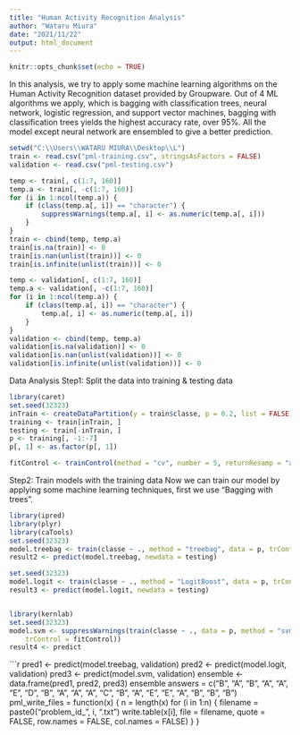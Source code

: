 ---
title: "Human Activity Recognition Analysis"
author: "Wataru Miura"
date: "2021/11/22"
output: html_document
---

```{r setup, include=FALSE}
knitr::opts_chunk$set(echo = TRUE)
```

In this analysis, we try to apply some machine learning algorithms on the Human Activity Recognition dataset provided by Groupware. Out of 4 ML algorithms we apply, which is bagging with classification trees, neural network, logistic regression, and support vector machines, bagging with classification trees yields the highest accuracy rate, over 95%. All the model except neural network are ensembled to give a better prediction.


```{r cars}
setwd("C:\\Users\\WATARU MIURA\\Desktop\\L")
train <- read.csv("pml-training.csv", stringsAsFactors = FALSE)
validation <- read.csv("pml-testing.csv")
```


```{r pressure, echo=FALSE}
temp <- train[, c(1:7, 160)]
temp.a <- train[, -c(1:7, 160)]
for (i in 1:ncol(temp.a)) {
    if (class(temp.a[, i]) == "character") {
        suppressWarnings(temp.a[, i] <- as.numeric(temp.a[, i]))
    }
}
train <- cbind(temp, temp.a)
train[is.na(train)] <- 0
train[is.nan(unlist(train))] <- 0
train[is.infinite(unlist(train))] <- 0
```

```{r}
temp <- validation[, c(1:7, 160)]
temp.a <- validation[, -c(1:7, 160)]
for (i in 1:ncol(temp.a)) {
    if (class(temp.a[, i]) == "character") {
        temp.a[, i] <- as.numeric(temp.a[, i])
    }
}
validation <- cbind(temp, temp.a)
validation[is.na(validation)] <- 0
validation[is.nan(unlist(validation))] <- 0
validation[is.infinite(unlist(validation))] <- 0
```
Data Analysis
Step1: Split the data into training & testing data

```{r}
library(caret)
set.seed(32323)
inTrain <- createDataPartition(y = train$classe, p = 0.2, list = FALSE)
training <- train[inTrain, ]
testing <- train[-inTrain, ]
p <- training[, -1:-7]
p[, 1] <- as.factor(p[, 1])

fitControl <- trainControl(method = "cv", number = 5, returnResamp = "all")
```
Step2: Train models with the training data
Now we can train our model by applying some machine learning techniques, first we use “Bagging with trees”.
```{r}
library(ipred)
library(plyr)
library(caTools)
set.seed(32323)
model.treebag <- train(classe ~ ., method = "treebag", data = p, trControl = fitControl)
result2 <- predict(model.treebag, newdata = testing)

```

```{r}
set.seed(32323)
model.logit <- train(classe ~ ., method = "LogitBoost", data = p, trControl = fitControl)
result3 <- predict(model.logit, newdata = testing)


library(kernlab)
set.seed(32323)
model.svm <- suppressWarnings(train(classe ~ ., data = p, method = "svmRadialCost", 
    trControl = fitControl))
result4 <- predict
```

```{r}

pred1 <- predict(model.treebag, validation)
pred2 <- predict(model.logit, validation)
pred3 <- predict(model.svm, validation)
ensemble <- data.frame(pred1, pred2, pred3)
ensemble
answers = c("B", "A", "B", "A", "A", "E", "D", "B", "A", "A", "A", "C", "B", 
    "A", "E", "E", "A", "B", "B", "B")
pml_write_files = function(x) {
    n = length(x)
    for (i in 1:n) {
        filename = paste0("problem_id_", i, ".txt")
        write.table(x[i], file = filename, quote = FALSE, row.names = FALSE, 
            col.names = FALSE)
    }
}
